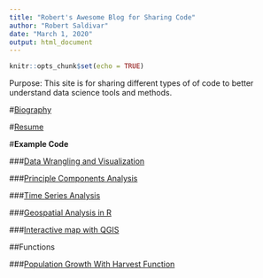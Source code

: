```yaml
---
title: "Robert's Awesome Blog for Sharing Code"
author: "Robert Saldivar"
date: "March 1, 2020"
output: html_document
---
```


```r
knitr::opts_chunk$set(echo = TRUE)
```

Purpose:
This site is for sharing different types of of code to better understand data science tools and methods.




#[Biography](https://robertsaldivar.github.io/Saldivar_Website/biography)

#[Resume](https://robertsaldivar.github.io/Saldivar_Website/resume)



#**Example Code**


###[Data Wrangling and Visualization](https://robertsaldivar.github.io/Saldivar_Website/Wrangling_Visualization)

###[Principle Components Analysis](https://robertsaldivar.github.io/Saldivar_Website/PCA)

###[Time Series Analysis](https://robertsaldivar.github.io/Saldivar_Website/time_series)

###[Geospatial Analysis in R](https://robertsaldivar.github.io/Saldivar_Website/Hawaii_Maps)

###[Interactive map with QGIS](https://robertsaldivar.github.io/ESM267-web/qgis2web/#7/43.871/-73.293)


##Functions

###[Population Growth With Harvest Function](https://robertsaldivar.github.io/Saldivar_Website/popgrow)


